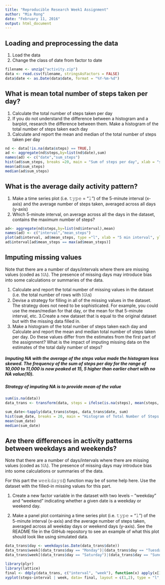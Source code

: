 ```yaml
---
title: "Reproducible Research Week1 Assignment"
author: "Mia Rong"
date: "February 11, 2016"
output: html_document
---
```


## Loading and preprocessing the data

1. Load the data  
2. Change the class of date from factor to date

```r
filename <- unzip("activity.zip")
data <- read.csv(filename, stringsAsFactors = FALSE)
data$date <- as.Date(data$date, format = "%Y-%m-%d")
```

## What is mean total number of steps taken per day?
1. Calculate the total number of steps taken per day
2. If you do not understand the difference between a histogram and a barplot, research the difference between them. Make a histogram of the total number of steps taken each day
3. Calculate and report the mean and median of the total number of steps taken per day
```r
nd <- data[!is.na(data$steps) == TRUE,]
ad <- aggregate(nd$steps,by=list(nd$date),sum) 
names(ad) <- c("date","sum_steps")
hist(ad$sum_steps, breaks =20, main = "Sum of steps per day", xlab = "sum of steps")
mean(ad$sum_steps)
median(ad$sum_steps)
```

## What is the average daily activity pattern?
1. Make a time series plot (i.e. 𝚝𝚢𝚙𝚎 = "𝚕") of the 5-minute interval (x-axis) and the average number of steps taken, averaged across all days (y-axis)
2. Which 5-minute interval, on average across all the days in the dataset, contains the maximum number of steps?
```r
ad<- aggregate(nd$steps,by=list(nd$interval),mean) 
names(ad) <- c("interval","mean_steps")
plot(ad$interval, ad$mean_steps, type ="l", xlab = "5 min interval", ylab = "Average number of steps taken", main = "Average number of steps per interval")
ad$interval[ad$mean_steps == max(ad$mean_steps)]
```

## Imputing missing values

Note that there are a number of days/intervals where there are missing values (coded as 𝙽𝙰). The presence of missing days may introduce bias into some calculations or summaries of the data.

1. Calculate and report the total number of missing values in the dataset (i.e. the total number of rows with 𝙽𝙰s)
2. Devise a strategy for filling in all of the missing values in the dataset. The strategy does not need to be sophisticated. For example, you could use the mean/median for that day, or the mean for that 5-minute interval, etc.
3.Create a new dataset that is equal to the original dataset but with the missing data filled in.
4. Make a histogram of the total number of steps taken each day and Calculate and report the mean and median total number of steps taken per day. Do these values differ from the estimates from the first part of the assignment? What is the impact of imputing missing data on the estimates of the total daily number of steps?

##### Imputing NA with the average of the steps value made the histogram less skewed. The frequency of the sum of steps per day for the range of 10,000 to 11,000 is now peaked at 15, 5 higher than earlier chart with no NA value(10). #####

##### Strategy of imputing NA is to provide mean of the value

```r
sum(is.na(data))
data_trans <- transform(data, steps = ifelse(is.na(steps), mean(steps, na.rm=TRUE), steps))
```

```r
sum_date<-tapply(data_trans$steps, data_trans$date, sum)
hist(sum_date, breaks = 20, main = "Histogram of Total Number of Steps per Day on  Impute Value", xlab = "Total Number of Steps per Day", ylab = "Frequency")
mean(sum_date)
median(sum_date)
```

## Are there differences in activity patterns between weekdays and weekends?

Note that there are a number of days/intervals where there are missing values (coded as 𝙽𝙰). The presence of missing days may introduce bias into some calculations or summaries of the data.

For this part the 𝚠𝚎𝚎𝚔𝚍𝚊𝚢𝚜() function may be of some help here. Use the dataset with the filled-in missing values for this part.

1. Create a new factor variable in the dataset with two levels – “weekday” and “weekend” indicating whether a given date is a weekday or weekend day.

2. Make a panel plot containing a time series plot (i.e. 𝚝𝚢𝚙𝚎 = "𝚕") of the 5-minute interval (x-axis) and the average number of steps taken, averaged across all weekday days or weekend days (y-axis). See the README file in the GitHub repository to see an example of what this plot should look like using simulated data.

```r
data_trans$day <- weekdays(as.Date(data_trans$date))
data_trans$week[(data_trans$day == "Monday")|(data_trans$day == "Tuesday")|(data_trans$day == "Wednesday")|(data_trans$day == "Thursday")|(data_trans$day == "Friday")] <-"weekday"
data_trans$week[(data_trans$day == "Saturday")|(data_trans$day == "Sunday")]  <-"weekend"

library(plyr)
library(lattice)
final <- ddply(data_trans, c("interval", "week"), function(x) apply(x[1], 2, mean))
xyplot(steps~interval | week, data= final, layout = c(1,2), type = "l", ylab= "Number of steps")
```
